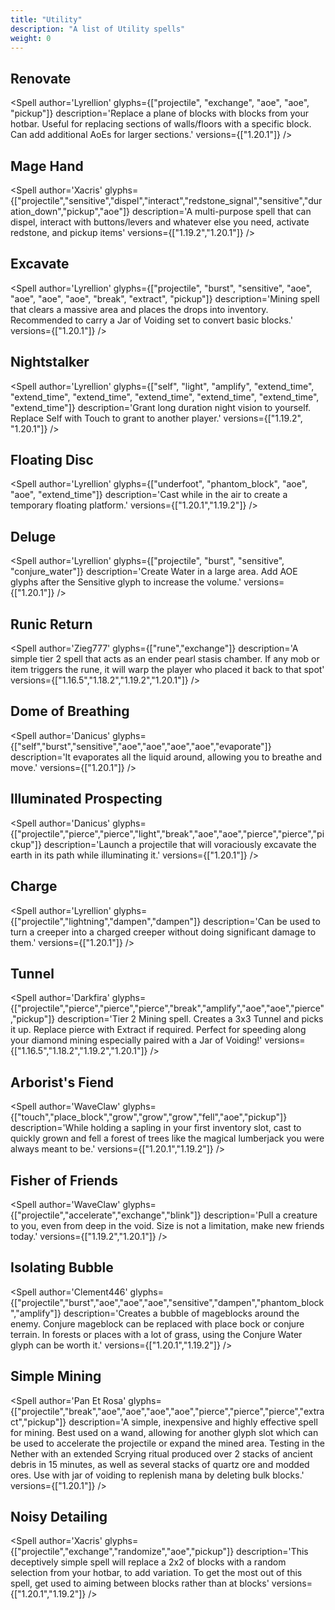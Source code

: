 ```yaml
---
title: "Utility"
description: "A list of Utility spells"
weight: 0
---
```



## Renovate
<Spell
    author='Lyrellion'
    glyphs={["projectile", "exchange", "aoe", "aoe", "pickup"]}
    description='Replace a plane of blocks with blocks from your hotbar. Useful for replacing sections of walls/floors with a specific block. Can add additional AoEs for larger sections.'
    versions={["1.20.1"]}
/>

## Mage Hand
<Spell
    author='Xacris'
    glyphs={["projectile","sensitive","dispel","interact","redstone_signal","sensitive","duration_down","pickup","aoe"]}
    description='A multi-purpose spell that can dispel, interact with buttons/levers and whatever else you need, activate redstone, and pickup items'
    versions={["1.19.2","1.20.1"]}
/>

## Excavate
<Spell
    author='Lyrellion'
    glyphs={["projectile", "burst", "sensitive", "aoe", "aoe", "aoe", "aoe", "break", "extract", "pickup"]}
    description='Mining spell that clears a massive area and places the drops into inventory. Recommended to carry a Jar of Voiding set to convert basic blocks.'
    versions={["1.20.1"]}
/>

## Nightstalker
<Spell
    author='Lyrellion'
    glyphs={["self", "light", "amplify", "extend_time", "extend_time", "extend_time", "extend_time", "extend_time", "extend_time", "extend_time"]}
    description='Grant long duration night vision to yourself. Replace Self with Touch to grant to another player.'
    versions={["1.19.2", "1.20.1"]}
/>

## Floating Disc
<Spell
    author='Lyrellion'
    glyphs={["underfoot", "phantom_block", "aoe", "aoe", "extend_time"]}
    description='Cast while in the air to create a temporary floating platform.'
    versions={["1.20.1","1.19.2"]}
/>

## Deluge
<Spell
    author='Lyrellion'
    glyphs={["projectile", "burst", "sensitive", "conjure_water"]}
    description='Create Water in a large area. Add AOE glyphs after the Sensitive glyph to increase the volume.'
    versions={["1.20.1"]}
/>

## Runic Return
<Spell
    author='Zieg777'
    glyphs={["rune","exchange"]}
    description='A simple tier 2 spell that acts as an ender pearl stasis chamber. If any mob or item triggers the rune, it will warp the player who placed it back to that spot'
    versions={["1.16.5","1.18.2","1.19.2","1.20.1"]}
/>

## Dome of Breathing
<Spell
    author='Danicus'
    glyphs={["self","burst","sensitive","aoe","aoe","aoe","aoe","evaporate"]}
    description='It evaporates all the liquid around, allowing you to breathe and move.'
    versions={["1.20.1"]}
/>

## Illuminated Prospecting
<Spell
    author='Danicus'
    glyphs={["projectile","pierce","pierce","light","break","aoe","aoe","pierce","pierce","pickup"]}
    description='Launch a projectile that will voraciously excavate the earth in its path while illuminating it.'
    versions={["1.20.1"]}
/>

## Charge
<Spell
    author='Lyrellion'
    glyphs={["projectile","lightning","dampen","dampen"]}
    description='Can be used to turn a creeper into a charged creeper without doing significant damage to them.'
    versions={["1.20.1"]}
/>

## Tunnel
<Spell
    author='Darkfira'
    glyphs={["projectile","pierce","pierce","pierce","break","amplify","aoe","aoe","pierce","pickup"]}
    description='Tier 2 Mining spell. Creates a 3x3 Tunnel and picks it up. Replace pierce with Extract if required. Perfect for speeding along your diamond mining especially paired with a Jar of Voiding!'
    versions={["1.16.5","1.18.2","1.19.2","1.20.1"]}
/>

## Arborist's Fiend
<Spell
    author='WaveClaw'
    glyphs={["touch","place_block","grow","grow","grow","fell","aoe","pickup"]}
    description='While holding a sapling in your first inventory slot, cast to quickly grown and fell a forest of trees like the magical lumberjack you were always meant to be.'
    versions={["1.20.1","1.19.2"]}
/>

## Fisher of Friends
<Spell
    author='WaveClaw'
    glyphs={["projectile","accelerate","exchange","blink"]}
    description='Pull a creature to you, even from deep in the void.  Size is not a limitation, make new friends today.'
    versions={["1.19.2","1.20.1"]}
/>

## Isolating Bubble
<Spell
    author='Clement446'
    glyphs={["projectile","burst","aoe","aoe","aoe","sensitive","dampen","phantom_block","amplify"]}
    description='Creates a bubble of mageblocks around the enemy.
Conjure mageblock can be replaced with place bock or conjure terrain.
In forests or places with a lot of grass, using the Conjure Water glyph can be worth it.'
    versions={["1.20.1","1.19.2"]}
/>

## Simple Mining
<Spell
    author='Pan Et Rosa'
    glyphs={["projectile","break","aoe","aoe","aoe","aoe","pierce","pierce","pierce","extract","pickup"]}
    description='A simple, inexpensive and highly effective spell for mining. Best used on a wand, allowing for another glyph slot which can be used to accelerate the projectile or expand the mined area. Testing in the Nether with an extended Scrying ritual produced over 2 stacks of ancient debris in 15 minutes, as well as several stacks of quartz ore and modded ores. Use with jar of voiding to replenish mana by deleting bulk blocks.'
    versions={["1.20.1"]}
/>

## Noisy Detailing
<Spell
    author='Xacris'
    glyphs={["projectile","exchange","randomize","aoe","pickup"]}
    description='This deceptively simple spell will replace a 2x2 of blocks with a random selection from your hotbar, to add variation. To get the most out of this spell, get used to aiming between blocks rather than at blocks'
    versions={["1.20.1","1.19.2"]}
/>
